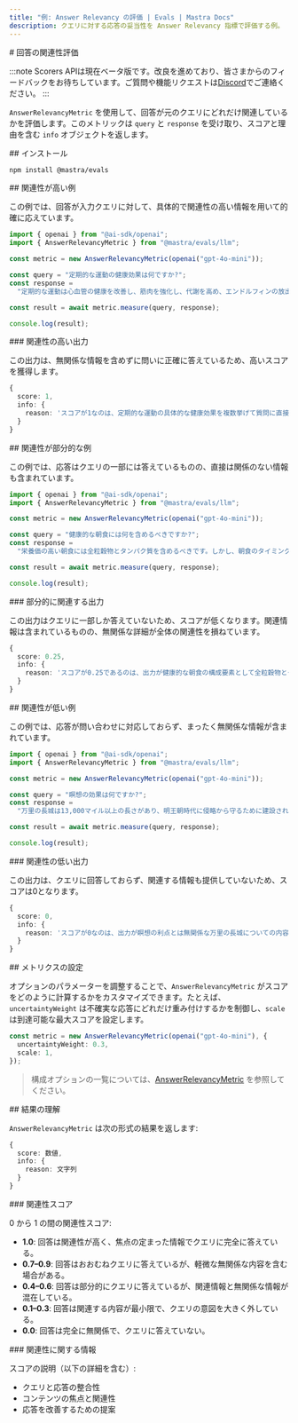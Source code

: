 ```yaml
---
title: "例: Answer Relevancy の評価 | Evals | Mastra Docs"
description: クエリに対する応答の妥当性を Answer Relevancy 指標で評価する例。
---
```


<div id="answer-relevancy-evaluation">
  # 回答の関連性評価
</div>

:::note
Scorers APIは現在ベータ版です。改良を進めており、皆さまからのフィードバックをお待ちしています。ご質問や機能リクエストは[Discord](https://discord.gg/mastra)でご連絡ください。
:::

`AnswerRelevancyMetric` を使用して、回答が元のクエリにどれだけ関連しているかを評価します。このメトリックは `query` と `response` を受け取り、スコアと理由を含む `info` オブジェクトを返します。

<div id="installation">
  ## インストール
</div>

```bash copy
npm install @mastra/evals
```


<div id="high-relevancy-example">
  ## 関連性が高い例
</div>

この例では、回答が入力クエリに対して、具体的で関連性の高い情報を用いて的確に応えています。

```typescript title="src/example-high-answer-relevancy.ts" showLineNumbers copy
import { openai } from "@ai-sdk/openai";
import { AnswerRelevancyMetric } from "@mastra/evals/llm";

const metric = new AnswerRelevancyMetric(openai("gpt-4o-mini"));

const query = "定期的な運動の健康効果は何ですか?";
const response =
  "定期的な運動は心血管の健康を改善し、筋肉を強化し、代謝を高め、エンドルフィンの放出により精神的な健康を向上させます。";

const result = await metric.measure(query, response);

console.log(result);
```


<div id="high-relevancy-output">
  ### 関連性の高い出力
</div>

この出力は、無関係な情報を含めずに問いに正確に答えているため、高いスコアを獲得します。

```typescript
{
  score: 1,
  info: {
    reason: 'スコアが1なのは、定期的な運動の具体的な健康効果を複数挙げて質問に直接答えているためです。これには、心血管の健康、筋力、代謝、そしてメンタルヘルスの向上が含まれます。いずれの点も関連性が高く、健康効果への包括的な理解に貢献しています。'
  }
}
```


<div id="partial-relevancy-example">
  ## 関連性が部分的な例
</div>

この例では、応答はクエリの一部には答えているものの、直接は関係のない情報も含まれています。

```typescript title="src/example-partial-answer-relevancy.ts" showLineNumbers copy
import { openai } from "@ai-sdk/openai";
import { AnswerRelevancyMetric } from "@mastra/evals/llm";

const metric = new AnswerRelevancyMetric(openai("gpt-4o-mini"));

const query = "健康的な朝食には何を含めるべきですか?";
const response =
  "栄養価の高い朝食には全粒穀物とタンパク質を含めるべきです。しかし、朝食のタイミングも同様に重要です。研究によると、起床後2時間以内に食事をすることで、一日を通じて代謝とエネルギーレベルが最適化されることが示されています。";

const result = await metric.measure(query, response);

console.log(result);
```


<div id="partial-relevancy-output">
  ### 部分的に関連する出力
</div>

この出力はクエリに一部しか答えていないため、スコアが低くなります。関連情報は含まれているものの、無関係な詳細が全体の関連性を損ねています。

```typescript
{
  score: 0.25,
  info: {
    reason: 'スコアが0.25であるのは、出力が健康的な朝食の構成要素として全粒穀物とタンパク質に言及し、直接的な回答を示していて一定の関連性があるためです。ただし、朝食のタイミングやそれが代謝・エネルギーレベルに及ぼす影響に関する追加情報は質問に直接関係せず、全体としての関連性スコアを下げています。'
  }
}
```


<div id="low-relevancy-example">
  ## 関連性が低い例
</div>

この例では、応答が問い合わせに対応しておらず、まったく無関係な情報が含まれています。

```typescript title="src/example-low-answer-relevancy.ts" showLineNumbers copy
import { openai } from "@ai-sdk/openai";
import { AnswerRelevancyMetric } from "@mastra/evals/llm";

const metric = new AnswerRelevancyMetric(openai("gpt-4o-mini"));

const query = "瞑想の効果は何ですか?";
const response =
  "万里の長城は13,000マイル以上の長さがあり、明王朝時代に侵略から守るために建設されました。";

const result = await metric.measure(query, response);

console.log(result);
```


<div id="low-relevancy-output">
  ### 関連性の低い出力
</div>

この出力は、クエリに回答しておらず、関連する情報も提供していないため、スコアは0となります。

```typescript
{
  score: 0,
  info: {
    reason: 'スコアが0なのは、出力が瞑想の利点とは無関係な万里の長城についての内容であり、入力された質問に答えるための関連情報や文脈を一切提供していないためです。'
  }
}
```


<div id="metric-configuration">
  ## メトリクスの設定
</div>

オプションのパラメーターを調整することで、`AnswerRelevancyMetric` がスコアをどのように計算するかをカスタマイズできます。たとえば、`uncertaintyWeight` は不確実な応答にどれだけ重み付けするかを制御し、`scale` は到達可能な最大スコアを設定します。

```typescript showLineNumbers copy
const metric = new AnswerRelevancyMetric(openai("gpt-4o-mini"), {
  uncertaintyWeight: 0.3,
  scale: 1,
});
```

> 構成オプションの一覧については、[AnswerRelevancyMetric](/reference/evals/answer-relevancy) を参照してください。


<div id="understanding-the-results">
  ## 結果の理解
</div>

`AnswerRelevancyMetric` は次の形式の結果を返します:

```typescript
{
  score: 数値,
  info: {
    reason: 文字列
  }
}
```


<div id="relevancy-score">
  ### 関連性スコア
</div>

0 から 1 の間の関連性スコア:

- **1.0**: 回答は関連性が高く、焦点の定まった情報でクエリに完全に答えている。
- **0.7–0.9**: 回答はおおむねクエリに答えているが、軽微な無関係な内容を含む場合がある。
- **0.4–0.6**: 回答は部分的にクエリに答えているが、関連情報と無関係な情報が混在している。
- **0.1–0.3**: 回答は関連する内容が最小限で、クエリの意図を大きく外している。
- **0.0**: 回答は完全に無関係で、クエリに答えていない。

<div id="relevancy-info">
  ### 関連性に関する情報
</div>

スコアの説明（以下の詳細を含む）:

- クエリと応答の整合性
- コンテンツの焦点と関連性
- 応答を改善するための提案

<GithubLink
  outdated={true}
  marginTop="mt-16"
  link="https://github.com/mastra-ai/mastra/blob/main/examples/basics/evals/answer-relevancy"
/>